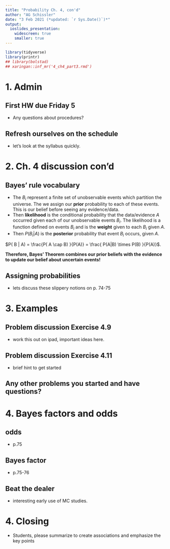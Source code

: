 ```yaml
---
title: "Probability Ch. 4, con'd"
author: "AG Schissler"
date: "3 Feb 2021 (*updated: `r Sys.Date()`)*"
output:
  ioslides_presentation:
    widescreen: true
    smaller: true
---
```


```r
library(tidyverse)
library(printr)
## library(bolstad)
## xaringan::inf_mr('4_ch4_part3.rmd')
```

# 1. Admin

## First HW due Friday 5

- Any questions about procedures?

## Refresh ourselves on the schedule

- let's look at the syllabus quickly.

# 2. Ch. 4 discussion con'd

## Bayes' rule vocabulary

- The $B_i$ represent a finite set of unobservable events which partition the universe. The we assign our **prior** probability to each of these events. This is our belief before seeing any evidence/data.  
- Then **likelihood** is the conditional probability that the data/evidence $A$ occurred given each of our unobservable events $B_i$. The likelihood is a function defined on events $B_i$ and is the **weight** given to each $B_i$ given $A$.  
- Then $P(B_i | A)$ is the **posterior** probability that event $B_i$ occurs, given $A$.   

$P( B | A) = \frac{P( A \cap B) }{P(A)} = \frac{ P(A|B) \times P(B) }{P(A)}$.

**Therefore, Bayes' Theorem combines our prior beliefs with the evidence to update our belief about uncertain events!**

## Assigning probabilities

- lets discuss these slippery notions on p. 74-75

# 3. Examples

## Problem discussion Exercise 4.9

- work this out on ipad, important ideas here.

## Problem discussion Exercise 4.11

- brief hint to get started

## Any other problems you started and have questions?

# 4. Bayes factors and odds

## odds

- p.75

## Bayes factor

- p.75-76

## Beat the dealer

- interesting early use of MC studies.

# 4. Closing

- Students, please summarize to create associations and emphasize the key points

